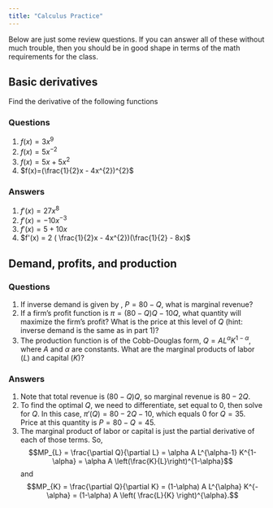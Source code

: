 ```yaml
---
title: "Calculus Practice"
---
```


Below are just some review questions. If you can answer all of these without much trouble, then you should be in good shape in terms of the math requirements for the class.

## Basic derivatives

Find the derivative of the following functions

### Questions

1. $f(x)=3x^{9}$
2. $f(x)=5x^{-2}$
3. $f(x)=5x + 5x^{2}$
4. $f(x)=(\frac{1}{2}x - 4x^{2})^{2}$

### Answers

1. $f'(x) = 27x^{8}$
2. $f'(x) = -10x^{-3}$
3. $f'(x) = 5 + 10x$
4. $f'(x) = 2 ( \frac{1}{2}x - 4x^{2})(\frac{1}{2} - 8x)$


## Demand, profits, and production

### Questions

1. If inverse demand is given by , $P=80-Q$, what is marginal revenue?
2. If a firm's profit function is $\pi = (80-Q)Q - 10Q$, what quantity will maximize the firm's profit? What is the price at this level of $Q$ (hint: inverse demand is the same as in part 1)?
3. The production function is of the Cobb-Douglas form, $Q=AL^{\alpha} K^{1-\alpha}$, where $A$ and $\alpha$ are constants. What are the marginal products of labor ($L$) and capital ($K$)?

### Answers

1. Note that total revenue is $(80-Q)Q$, so marginal revenue is $80-2Q$.
2. To find the optimal $Q$, we need to differentiate, set equal to 0, then solve for $Q$. In this case, $\pi'(Q) = 80 - 2Q - 10$, which equals 0 for $Q=35$. Price at this quantity is $P=80-Q=45$.
3. The marginal product of labor or capital is just the partial derivative of each of those terms. So, $$MP_{L} = \frac{\partial Q}{\partial L} = \alpha A L^{\alpha-1} K^{1-\alpha} = \alpha A \left(\frac{K}{L}\right)^{1-\alpha}$$ and $$MP_{K} = \frac{\partial Q}{\partial K} = (1-\alpha) A L^{\alpha} K^{-\alpha} = (1-\alpha) A \left( \frac{L}{K} \right)^{\alpha}.$$